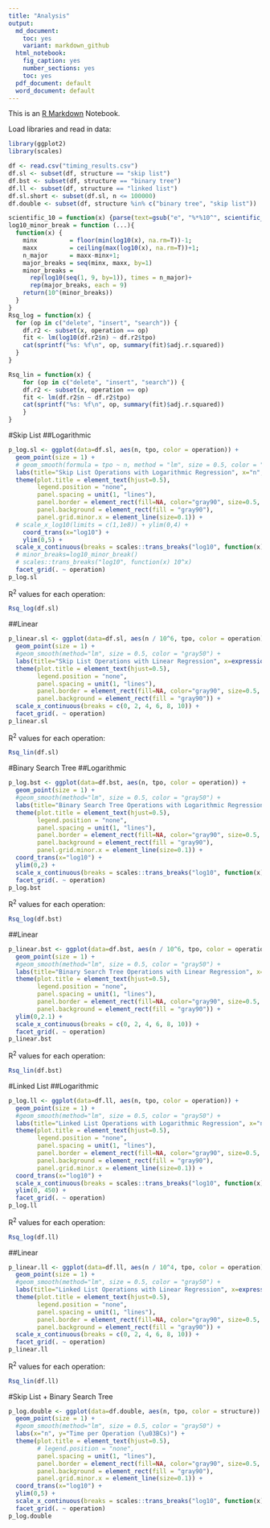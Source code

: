 ```yaml
---
title: "Analysis"
output:
  md_document:
    toc: yes
    variant: markdown_github
  html_notebook:
    fig_caption: yes
    number_sections: yes
    toc: yes
  pdf_document: default
  word_document: default
---
```


This is an [R Markdown](http://rmarkdown.rstudio.com) Notebook. 


Load libraries and read in data:
```r
library(ggplot2)
library(scales)
```

```r
df <- read.csv("timing_results.csv")
df.sl <- subset(df, structure == "skip list")
df.bst <- subset(df, structure == "binary tree")
df.ll <- subset(df, structure == "linked list")
df.sl.short <- subset(df.sl, n <= 100000)
df.double <- subset(df, structure %in% c("binary tree", "skip list"))
```

```r
scientific_10 = function(x) {parse(text=gsub("e", "%*%10^", scientific_format()(x)))}
log10_minor_break = function (...){
  function(x) {
    minx         = floor(min(log10(x), na.rm=T))-1;
    maxx         = ceiling(max(log10(x), na.rm=T))+1;
    n_major      = maxx-minx+1;
    major_breaks = seq(minx, maxx, by=1)
    minor_breaks = 
      rep(log10(seq(1, 9, by=1)), times = n_major)+
      rep(major_breaks, each = 9)
    return(10^(minor_breaks))
  }
}
Rsq_log = function(x) {
  for (op in c("delete", "insert", "search")) {
    df.r2 <- subset(x, operation == op)
    fit <- lm(log10(df.r2$n) ~ df.r2$tpo)
    cat(sprintf("%s: %f\n", op, summary(fit)$adj.r.squared))
  }
}

Rsq_lin = function(x) {
    for (op in c("delete", "insert", "search")) {
    df.r2 <- subset(x, operation == op)
    fit <- lm(df.r2$n ~ df.r2$tpo)
    cat(sprintf("%s: %f\n", op, summary(fit)$adj.r.squared))
    }
}
```

#Skip List
##Logarithmic

```r
p_log.sl <- ggplot(data=df.sl, aes(n, tpo, color = operation)) +
  geom_point(size = 1) +
  # geom_smooth(formula = tpo ~ n, method = "lm", size = 0.5, color = "gray50") +
  labs(title="Skip List Operations with Logarithmic Regression", x="n", y="Time per Operation (\u03BCs)") +
  theme(plot.title = element_text(hjust=0.5),
        legend.position = "none",
        panel.spacing = unit(1, "lines"),
        panel.border = element_rect(fill=NA, color="gray90", size=0.5, linetype="solid"),
        panel.background = element_rect(fill = "gray90"),
        panel.grid.minor.x = element_line(size=0.1)) +
  # scale_x_log10(limits = c(1,1e8)) + ylim(0,4) + 
    coord_trans(x="log10") +
    ylim(0,5) +
  scale_x_continuous(breaks = scales::trans_breaks("log10", function(x) 10^x), minor_breaks = log10_minor_break(), labels = scales::trans_format("log10", scales::math_format(10^.x))) +
  # minor_breaks=log10_minor_break()
  # scales::trans_breaks("log10", function(x) 10^x)
  facet_grid(. ~ operation)
p_log.sl
```

R<sup>2</sup> values for each operation:
```r
Rsq_log(df.sl)
```

##Linear


```r
p_linear.sl <- ggplot(data=df.sl, aes(n / 10^6, tpo, color = operation)) +
  geom_point(size = 1) +
  #geom_smooth(method="lm", size = 0.5, color = "gray50") +
  labs(title="Skip List Operations with Linear Regression", x=expression("n "*(10^6)), y="Time per Operation (\u03BCs)") +
  theme(plot.title = element_text(hjust=0.5),
        legend.position = "none",
        panel.spacing = unit(1, "lines"),
        panel.border = element_rect(fill=NA, color="gray90", size=0.5, linetype="solid"),
        panel.background = element_rect(fill = "gray90")) +
  scale_x_continuous(breaks = c(0, 2, 4, 6, 8, 10)) +
  facet_grid(. ~ operation)
p_linear.sl
```

R<sup>2</sup> values for each operation:
```r
Rsq_lin(df.sl)
```

#Binary Search Tree
##Logarithmic
```r
p_log.bst <- ggplot(data=df.bst, aes(n, tpo, color = operation)) +
  geom_point(size = 1) +
  #geom_smooth(method="lm", size = 0.5, color = "gray50") +
  labs(title="Binary Search Tree Operations with Logarithmic Regression", x="n", y="Time per Operation (\u03BCs)") +
  theme(plot.title = element_text(hjust=0.5),
        legend.position = "none",
        panel.spacing = unit(1, "lines"),
        panel.border = element_rect(fill=NA, color="gray90", size=0.5, linetype="solid"),
        panel.background = element_rect(fill = "gray90"),
        panel.grid.minor.x = element_line(size=0.1)) +
  coord_trans(x="log10") +
  ylim(0,2) +
  scale_x_continuous(breaks = scales::trans_breaks("log10", function(x) 10^x),  minor_breaks = log10_minor_break(), labels = scales::trans_format("log10", scales::math_format(10^.x))) +
  facet_grid(. ~ operation)
p_log.bst
```

R<sup>2</sup> values for each operation:
```r
Rsq_log(df.bst)
```
##Linear

```r
p_linear.bst <- ggplot(data=df.bst, aes(n / 10^6, tpo, color = operation)) +
  geom_point(size = 1) +
  #geom_smooth(method="lm", size = 0.5, color = "gray50") +
  labs(title="Binary Search Tree Operations with Linear Regression", x=expression("n "*(10^6)), y="Time per Operation (\u03BCs)") +
  theme(plot.title = element_text(hjust=0.5),
        legend.position = "none",
        panel.spacing = unit(1, "lines"),
        panel.border = element_rect(fill=NA, color="gray90", size=0.5, linetype="solid"),
        panel.background = element_rect(fill = "gray90")) +
  ylim(0,2.1) +
  scale_x_continuous(breaks = c(0, 2, 4, 6, 8, 10)) +
  facet_grid(. ~ operation)
p_linear.bst
```

R<sup>2</sup> values for each operation:
```r
Rsq_lin(df.bst)
```


#Linked List
##Logarithmic
```r
p_log.ll <- ggplot(data=df.ll, aes(n, tpo, color = operation)) +
  geom_point(size = 1) +
  #geom_smooth(method="lm", size = 0.5, color = "gray50") +
  labs(title="Linked List Operations with Logarithmic Regression", x="n", y="Time per Operation (\u03BCs)") +
  theme(plot.title = element_text(hjust=0.5),
        legend.position = "none",
        panel.spacing = unit(1, "lines"),
        panel.border = element_rect(fill=NA, color="gray90", size=0.5, linetype="solid"),
        panel.background = element_rect(fill = "gray90"),
        panel.grid.minor.x = element_line(size=0.1)) +
  coord_trans(x="log10") +
  scale_x_continuous(breaks = scales::trans_breaks("log10", function(x) 10^x),  minor_breaks = log10_minor_break(), labels = scales::trans_format("log10", scales::math_format(10^.x))) +
  ylim(0, 450) +
  facet_grid(. ~ operation)
p_log.ll
```

R<sup>2</sup> values for each operation:
```r
Rsq_log(df.ll)
```
##Linear
```r
p_linear.ll <- ggplot(data=df.ll, aes(n / 10^4, tpo, color = operation)) +
  geom_point(size = 1) +
  #geom_smooth(method="lm", size = 0.5, color = "gray50") +
  labs(title="Linked List Operations with Linear Regression", x=expression("n "*(10^4)), y="Time per Operation (\u03BCs)") +
  theme(plot.title = element_text(hjust=0.5),
        legend.position = "none",
        panel.spacing = unit(1, "lines"),
        panel.border = element_rect(fill=NA, color="gray90", size=0.5, linetype="solid"),
        panel.background = element_rect(fill = "gray90")) +
  scale_x_continuous(breaks = c(0, 2, 4, 6, 8, 10)) +
  facet_grid(. ~ operation)
p_linear.ll
```

R<sup>2</sup> values for each operation:
```r
Rsq_lin(df.ll)
```


#Skip List + Binary Search Tree
```r
p_log.double <- ggplot(data=df.double, aes(n, tpo, color = structure)) +
  geom_point(size = 1) + 
  #geom_smooth(method="lm", size = 0.5, color = "gray50") +
  labs(x="n", y="Time per Operation (\u03BCs)") +
  theme(plot.title = element_text(hjust=0.5),
        # legend.position = "none",
        panel.spacing = unit(1, "lines"),
        panel.border = element_rect(fill=NA, color="gray90", size=0.5, linetype="solid"),
        panel.background = element_rect(fill = "gray90"),
        panel.grid.minor.x = element_line(size=0.1)) +
  coord_trans(x="log10") +
  ylim(0,5) +
  scale_x_continuous(breaks = scales::trans_breaks("log10", function(x) 10^x),  minor_breaks = log10_minor_break(), labels = scales::trans_format("log10", scales::math_format(10^.x))) +
  facet_grid(. ~ operation)
p_log.double
```

